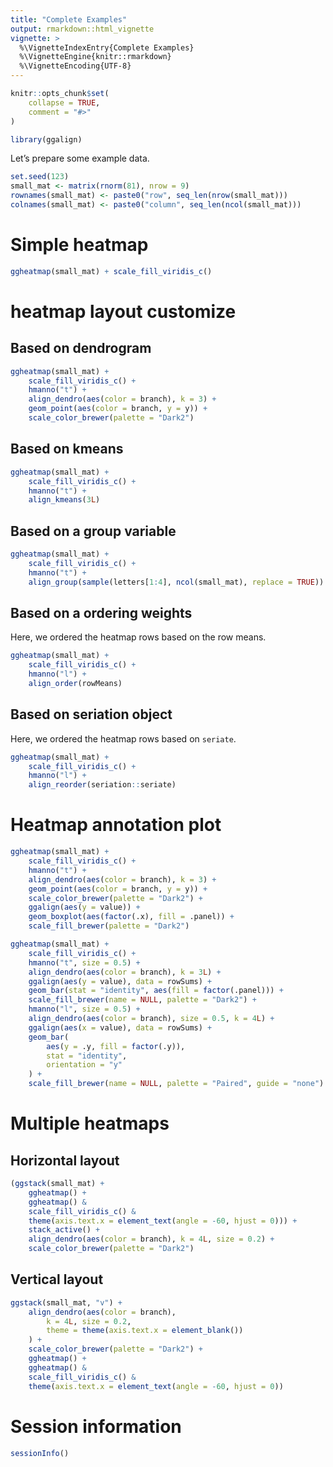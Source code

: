 ```yaml
---
title: "Complete Examples"
output: rmarkdown::html_vignette
vignette: >
  %\VignetteIndexEntry{Complete Examples}
  %\VignetteEngine{knitr::rmarkdown}
  %\VignetteEncoding{UTF-8}
---
```


```r
knitr::opts_chunk$set(
    collapse = TRUE,
    comment = "#>"
)
```

```r
library(ggalign)
```

Let's prepare some example data.
```r
set.seed(123)
small_mat <- matrix(rnorm(81), nrow = 9)
rownames(small_mat) <- paste0("row", seq_len(nrow(small_mat)))
colnames(small_mat) <- paste0("column", seq_len(ncol(small_mat)))
```

# Simple heatmap
```r
ggheatmap(small_mat) + scale_fill_viridis_c()
```

# heatmap layout customize
## Based on dendrogram
```r
ggheatmap(small_mat) +
    scale_fill_viridis_c() +
    hmanno("t") +
    align_dendro(aes(color = branch), k = 3) +
    geom_point(aes(color = branch, y = y)) +
    scale_color_brewer(palette = "Dark2")
```

## Based on kmeans
```r
ggheatmap(small_mat) +
    scale_fill_viridis_c() +
    hmanno("t") +
    align_kmeans(3L)
```

## Based on a group variable
```r
ggheatmap(small_mat) +
    scale_fill_viridis_c() +
    hmanno("t") +
    align_group(sample(letters[1:4], ncol(small_mat), replace = TRUE))
```

## Based on a ordering weights
Here, we ordered the heatmap rows based on the row means.
```r
ggheatmap(small_mat) +
    scale_fill_viridis_c() +
    hmanno("l") +
    align_order(rowMeans)
```

## Based on seriation object
Here, we ordered the heatmap rows based on `seriate`.
```r
ggheatmap(small_mat) +
    scale_fill_viridis_c() +
    hmanno("l") +
    align_reorder(seriation::seriate)
```

# Heatmap annotation plot
```r
ggheatmap(small_mat) +
    scale_fill_viridis_c() +
    hmanno("t") +
    align_dendro(aes(color = branch), k = 3) +
    geom_point(aes(color = branch, y = y)) +
    scale_color_brewer(palette = "Dark2") +
    ggalign(aes(y = value)) +
    geom_boxplot(aes(factor(.x), fill = .panel)) +
    scale_fill_brewer(palette = "Dark2")
```

```r
ggheatmap(small_mat) +
    scale_fill_viridis_c() +
    hmanno("t", size = 0.5) +
    align_dendro(aes(color = branch), k = 3L) +
    ggalign(aes(y = value), data = rowSums) +
    geom_bar(stat = "identity", aes(fill = factor(.panel))) +
    scale_fill_brewer(name = NULL, palette = "Dark2") +
    hmanno("l", size = 0.5) +
    align_dendro(aes(color = branch), size = 0.5, k = 4L) +
    ggalign(aes(x = value), data = rowSums) +
    geom_bar(
        aes(y = .y, fill = factor(.y)),
        stat = "identity",
        orientation = "y"
    ) +
    scale_fill_brewer(name = NULL, palette = "Paired", guide = "none")
```

# Multiple heatmaps
## Horizontal layout
```r
(ggstack(small_mat) +
    ggheatmap() +
    ggheatmap() &
    scale_fill_viridis_c() &
    theme(axis.text.x = element_text(angle = -60, hjust = 0))) +
    stack_active() +
    align_dendro(aes(color = branch), k = 4L, size = 0.2) +
    scale_color_brewer(palette = "Dark2")
```

## Vertical layout
```r
ggstack(small_mat, "v") +
    align_dendro(aes(color = branch),
        k = 4L, size = 0.2,
        theme = theme(axis.text.x = element_blank())
    ) +
    scale_color_brewer(palette = "Dark2") +
    ggheatmap() +
    ggheatmap() &
    scale_fill_viridis_c() &
    theme(axis.text.x = element_text(angle = -60, hjust = 0))
```

# Session information
```r
sessionInfo()
```
